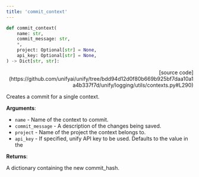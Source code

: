 ```yaml
---
title: 'commit_context'
---
```


```python
def commit_context(
    name: str,
    commit_message: str,
    *,
    project: Optional[str] = None,
    api_key: Optional[str] = None,
) -> Dict[str, str]:
```

<p align="right">[source code](https://github.com/unifyai/unify/tree/bdd94d12d0f80b669b925bf7daa10a1a4b337f7d/unify/logging/utils/contexts.py#L290)</p>

Creates a commit for a single context.

**Arguments**:

- `name` - Name of the context to commit.
- `commit_message` - A description of the changes being saved.
- `project` - Name of the project the context belongs to.
- `api_key` - If specified, unify API key to be used. Defaults to the value in the



**Returns**:

A dictionary containing the new commit_hash.